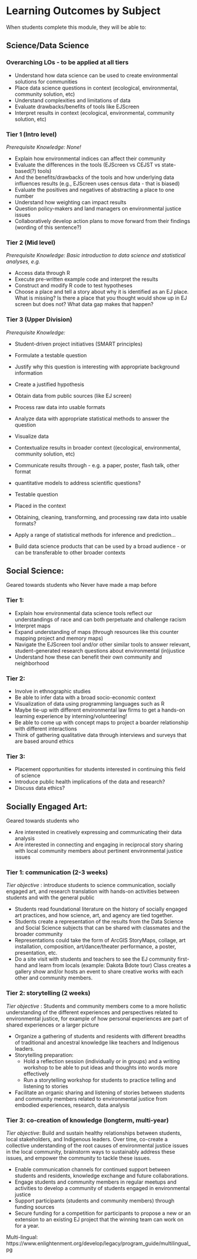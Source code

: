 
# Learning Outcomes by Subject

When students complete this module, they will be able to:

## Science/Data Science

### Overarching LOs - to be applied at all tiers

- Understand how data science can be used to create environmental solutions for communities
- Place data science questions in context (ecological, environmental, community solution, etc)
- Understand complexities and limitations of data
- Evaluate drawbacks/benefits of tools like EJScreen
- Interpret results in context (ecological, environmental, community solution, etc)

### Tier 1 (Intro level)

*Prerequisite Knowledge: None!*

- Explain how environmental indices can affect their community
- Evaluate the differences in the tools (EJScreen vs CEJST vs state-based(?) tools)
- And the benefits/drawbacks of the tools and how underlying data influences results (e.g., EJScreen uses census data - that is biased)
- Evaluate the positives and negatives of abstracting a place to one number
- Understand how weighting can impact results
- Question policy-makers and land managers on environmental justice issues
- Collaboratively develop action plans to move forward from their findings (wording of this sentence?) 

### Tier 2 (Mid level)

*Prerequisite Knowledge: Basic introduction to data science and statistical analyses, e.g. *

- Access data through R
- Execute pre-written example code and interpret the results
- Construct and modify R code to test hypotheses
- Choose a place and tell a story about why it is identified as an EJ place. What is missing? Is there a place that you thought would show up in EJ screen but does not? What data gap makes that happen?

### Tier 3 (Upper Division)

*Prerequisite Knowledge:*

- Student-driven project initiatives (SMART principles)
- Formulate a testable question
- Justify why this question is interesting with appropriate background information
- Create a justified hypothesis
- Obtain data from public sources (like EJ screen)
- Process raw data into usable formats
- Analyze data with appropriate statistical methods to answer the question
- Visualize data 
- Contextualize results in broader context ((ecological, environmental, community solution, etc)
- Communicate results through - e.g. a paper, poster, flash talk, other format

- quantitative models to address scientific questions?
- Testable question
- Placed in the context
- Obtaining, cleaning, transforming, and processing raw data into usable formats?
- Apply a range of statistical methods for inference and prediction…
- Build data science products that can be used by a broad audience - or can be transferable to other broader contexts

## Social Science:

Geared towards students who
Never have made a map before

### Tier 1: 

- Explain how environmental data science tools reflect our understandings of race and can both perpetuate and challenge racism 
- Interpret maps
- Expand understanding of maps (through resources like this counter mapping project and memory maps)
- Navigate the EJScreen tool and/or other similar tools to answer relevant, student-generated research questions about environmental (in)justice
- Understand how these can benefit their own community and neighborhood 

### Tier 2:

- Involve in ethnographic studies 
- Be able to infer data with a broad socio-economic context
- Visualization of data using programming languages such as R
- Maybe tie-up with different environmental law firms to get a hands-on learning experience by interning/volunteering!
- Be able to come up with concept maps to project a boarder relationship with different interactions
- Think of gathering qualitative data through interviews and surveys that are based around ethics 

### Tier 3: 

- Placement opportunities for students interested in continuing this field of science 
- Introduce public health implications of the data and research?
- Discuss data ethics? 

## Socially Engaged Art:

Geared towards students who

- Are interested in creatively expressing and communicating their data analysis
- Are interested in connecting and engaging in reciprocal story sharing with local community members about pertinent environmental justice issues

### Tier 1: communication (2-3 weeks)

*Tier objective* : introduce students to science communication, socially engaged art, and research translation with hands-on activities between students and with the general public

- Students read foundational literature on the history of socially engaged art practices, and how science, art, and agency are tied together.
- Students create a representation of the results from the Data Science and Social Science subjects that can be shared with classmates and the broader community
- Representations could take the form of ArcGIS StoryMaps, collage, art installation, composition, art/dance/theater performance, a poster, presentation, etc.
- Do a site visit with students and teachers to see the EJ community first-hand and learn from locals (example: Dakota Bdote tour)
Class creates a gallery show and/or hosts an event to share creative works with each other and community members.

### Tier 2: storytelling (2 weeks)

*Tier objective* : Students and community members come to a more holistic understanding of the different experiences and perspectives related to environmental justice, for example of how personal experiences are part of  shared experiences or a larger picture

- Organize a gathering of students and residents with different breadths of traditional and ancestral knowledge like teachers and Indigenous leaders.
- Storytelling preparation:
    - Hold a reflection session (individually or in groups) and a writing workshop to be able to put ideas and thoughts into words more effectively
    - Run a storytelling workshop for students to practice telling and listening to stories
- Facilitate an organic sharing and listening of stories between students and community members related to environmental justice from embodied experiences, research, data analysis

### Tier 3: co-creation of knowledge (longterm, multi-year)

*Tier objective*: Build and sustain healthy relationships between students, local stakeholders, and Indigenous leaders. Over time, co-create a collective understanding of the root causes of environmental justice issues in the local community, brainstorm ways to sustainably address these issues, and empower the community to tackle these issues.

- Enable communication channels for continued support between students and residents, knowledge exchange and future collaborations.
- Engage students and community members in regular meetups and activities to develop a community of students engaged in environmental justice
- Support participants (students and community members) through funding sources
- Secure funding for a competition for participants to propose a new or an extension to an existing EJ project that the winning team can work on for a year. 

Multi-lingual: https://www.enlightenment.org/develop/legacy/program_guide/multilingual_pg 
